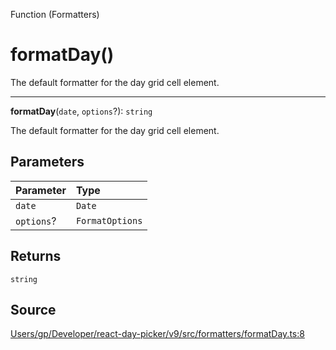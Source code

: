 <SectionTitle>Function (Formatters)</SectionTitle>

# formatDay()

<Description>
The default formatter for the day grid cell element.
</Description>

---

<a id="undefined" name="undefined"></a>

<SignatureMemberIdentifier>**formatDay**(`date`, `options`?): `string`</SignatureMemberIdentifier>

The default formatter for the day grid cell element.

## Parameters

| Parameter | Type |
| :------ | :------ |
| `date` | `Date` |
| `options`? | `FormatOptions` |

## Returns

`string`

## Source

[Users/gp/Developer/react-day-picker/v9/src/formatters/formatDay.ts:8](https://github.com/gpbl/react-day-picker/blob/next/src/formatters/formatDay.ts#L8)
